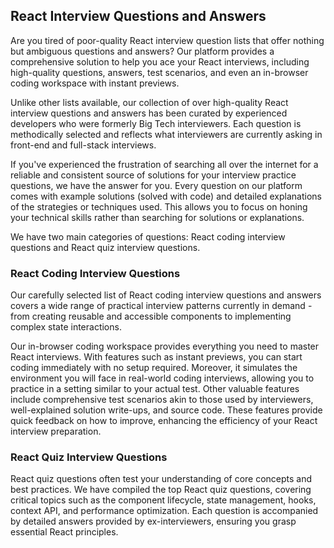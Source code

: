 ## React Interview Questions and Answers

Are you tired of poor-quality React interview question lists that offer nothing but ambiguous questions and answers? Our platform provides a comprehensive solution to help you ace your React interviews, including high-quality questions, answers, test scenarios, and even an in-browser coding workspace with instant previews.

Unlike other lists available, our collection of over <QuestionsCount /> high-quality React interview questions and answers has been curated by experienced developers who were formerly Big Tech interviewers. Each question is methodically selected and reflects what interviewers are currently asking in front-end and full-stack interviews.

If you've experienced the frustration of searching all over the internet for a reliable and consistent source of solutions for your interview practice questions, we have the answer for you. Every question on our platform comes with example solutions (solved with code) and detailed explanations of the strategies or techniques used. This allows you to focus on honing your technical skills rather than searching for solutions or explanations.

We have two main categories of questions: React coding interview questions and React quiz interview questions.

### React Coding Interview Questions

Our carefully selected list of React coding interview questions and answers covers a wide range of practical interview patterns currently in demand - from creating reusable and accessible components to implementing complex state interactions.

Our in-browser coding workspace provides everything you need to master React interviews. With features such as instant previews, you can start coding immediately with no setup required. Moreover, it simulates the environment you will face in real-world coding interviews, allowing you to practice in a setting similar to your actual test. Other valuable features include comprehensive test scenarios akin to those used by interviewers, well-explained solution write-ups, and source code. These features provide quick feedback on how to improve, enhancing the efficiency of your React interview preparation.

### React Quiz Interview Questions

React quiz questions often test your understanding of core concepts and best practices. We have compiled the top React quiz questions, covering critical topics such as the component lifecycle, state management, hooks, context API, and performance optimization. Each question is accompanied by detailed answers provided by ex-interviewers, ensuring you grasp essential React principles.
